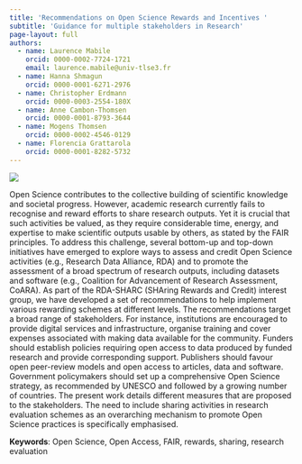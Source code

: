 ```yaml
---
title: 'Recommendations on Open Science Rewards and Incentives '
subtitle: 'Guidance for multiple stakeholders in Research'
page-layout: full
authors:
  - name: Laurence Mabile
    orcid: 0000-0002-7724-1721
    email: laurence.mabile@univ-tlse3.fr
  - name: Hanna Shmagun
    orcid: 0000-0001-6271-2976
  - name: Christopher Erdmann
    orcid: 0000-0003-2554-180X
  - name: Anne Cambon-Thomsen
    orcid: 0000-0001-8793-3644
  - name: Mogens Thomsen
    orcid: 0000-0002-4546-0129
  - name: Florencia Grattarola
    orcid: 0000-0001-8282-5732
---
```


[![](https://zenodo.org/badge/doi/10.15497/RDA/000117.svg)](http://doi.org/10.15497/RDA/000117){fig-align="left"}

Open Science contributes to the collective building of scientific knowledge and societal progress. However, academic research currently fails to recognise and reward efforts to share research outputs. Yet it is crucial that such activities be valued, as they require considerable time, energy, and expertise to make scientific outputs usable by others, as stated by the FAIR principles. To address this challenge, several bottom-up and top-down initiatives have emerged to explore ways to assess and credit Open Science activities (e.g., Research Data Alliance, RDA) and to promote the assessment of a broad spectrum of research outputs, including datasets and software (e.g., Coalition for Advancement of Research Assessment, CoARA). As part of the RDA-SHARC (SHAring Rewards and Credit) interest group, we have developed a set of recommendations to help implement various rewarding schemes at different levels. The recommendations target a broad range of stakeholders. For instance, institutions are encouraged to provide digital services and infrastructure, organise training and cover expenses associated with making data available for the community. Funders should establish policies requiring open access to data produced by funded research and provide corresponding support. Publishers should favour open peer-review models and open access to articles, data and software. Government policymakers should set up a comprehensive Open Science strategy, as recommended by UNESCO and followed by a growing number of countries. The present work details different measures that are proposed to the stakeholders. The need to include sharing activities in research evaluation schemes as an overarching mechanism to promote Open Science practices is specifically emphasised.

**Keywords**: Open Science, Open Access, FAIR, rewards, sharing, research evaluation

